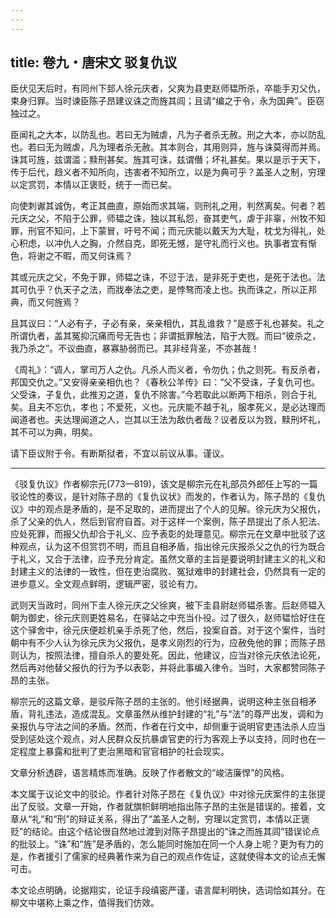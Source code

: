 ```yaml
---
---
---
```

title: 卷九・唐宋文 驳复仇议
---

臣伏见天后时，有同州下邽人徐元庆者，父爽为县吏赵师韫所杀，卒能手刃父仇，束身归罪。当时谏臣陈子昂建议诛之而旌其闾；且请“编之于令，永为国典”。臣窃独过之。

臣闻礼之大本，以防乱也。若曰无为贼虐，凡为子者杀无赦。刑之大本，亦以防乱也。若曰无为贼虐，凡为理者杀无赦。其本则合，其用则异，旌与诛莫得而并焉。诛其可旌，兹谓滥；黩刑甚矣。旌其可诛，兹谓僭；坏礼甚矣。果以是示于天下，传于后代，趋义者不知所向，违害者不知所立，以是为典可乎？盖圣人之制，穷理以定赏罚，本情以正褒贬，统于一而已矣。

向使刺谳其诚伪，考正其曲直，原始而求其端，则刑礼之用，判然离矣。何者？若元庆之父，不陷于公罪，师韫之诛，独以其私怨，奋其吏气，虐于非辜，州牧不知罪，刑官不知问，上下蒙冒，吁号不闻；而元庆能以戴天为大耻，枕戈为得礼，处心积虑，以冲仇人之胸，介然自克，即死无憾，是守礼而行义也。执事者宜有惭色，将谢之不暇，而又何诛焉？

其或元庆之父，不免于罪，师韫之诛，不愆于法，是非死于吏也，是死于法也。法其可仇乎？仇天子之法，而戕奉法之吏，是悖骜而凌上也。执而诛之，所以正邦典，而又何旌焉？

且其议曰：“人必有子，子必有亲，亲亲相仇，其乱谁救？”是惑于礼也甚矣。礼之所谓仇者，盖其冤抑沉痛而号无告也；非谓抵罪触法，陷于大戮。而曰“彼杀之，我乃杀之”。不议曲直，暴寡胁弱而已。其非经背圣，不亦甚哉！

《周礼》：“调人，掌司万人之仇。凡杀人而义者，令勿仇；仇之则死。有反杀者，邦国交仇之。”又安得亲亲相仇也？《春秋公羊传》曰：“父不受诛，子复仇可也。父受诛，子复仇，此推刃之道，复仇不除害。”今若取此以断两下相杀，则合于礼矣。且夫不忘仇，孝也；不爱死，义也。元庆能不越于礼，服孝死义，是必达理而闻道者也。夫达理闻道之人，岂其以王法为敌仇者哉？议者反以为戮，黩刑坏礼，其不可以为典，明矣。

请下臣议附于令。有断斯狱者，不宜以前议从事。谨议。

----------------

《驳复仇议》作者柳宗元(773—819)，该文是柳宗元在礼部员外郎任上写的一篇驳论性的奏议，是针对陈子昂的《复仇议状》而发的，作者认为，陈子昂的《复仇议》中的观点是矛盾的，是不足取的，进而提出了个人的见解。徐元庆为父报仇，杀了父亲的仇人，然后到官府自首。对于这样一个案例，陈子昂提出了杀人犯法、应处死罪，而报父仇却合于礼义、应予表彰的处理意见。柳宗元在文章中批驳了这种观点，认为这不但赏罚不明，而且自相矛盾，指出徐元庆报杀父之仇的行为既合于礼义，又合于法律，应予充分肯定。虽然文章的主旨是要说明封建主义的礼义和封建主义的法律的一致性，但在吏治腐败、冤狱难申的封建社会，仍然具有一定的进步意义。全文观点鲜明，逻辑严密，驳论有力。

武则天当政时，同州下圭人徐元庆之父徐爽，被下圭县尉赵师韫杀害。后赵师韫入朝为御史，徐元庆则更姓易名，在驿站之中充当仆役。过了很久，赵师韫恰好住在这个驿舍中，徐元庆便趁机亲手杀死了他，然后，投案自首。对于这个案件，当时朝中有不少人认为徐元庆为父报仇，是孝义刚烈的行为，应赦免他的罪；而陈子昂则认为，按照法律，擅自杀人的要处死。因此，他建议，应当对徐元庆依法论死，然后再对他替父报仇的行为予以表彰，并将此事编入律令。当时，大家都赞同陈子昂的主张。

柳宗元的这篇文章，是驳斥陈子昂的主张的。他引经据典，说明这种主张自相矛盾，背礼违法，造成混乱。文章虽然从维护封建的“礼”与“法”的尊严出发，调和为亲报仇与守法之间的矛盾。然而，作者在行文中，却侧重于说明官吏违法杀人应当受到惩处这个观点，对人民群众反抗暴虐官吏的行为客观上予以支持，同时也在一定程度上暴露和批判了吏治黑暗和官官相护的社会现实。

文章分析透辟，语言精炼而准确。反映了作者散文的“峻洁廉悍”的风格。

本文属于议论文中的驳论。作者针对陈子昂在《复仇议》中对徐元庆案件的主张提出了反驳。文章一开始，作者就旗帜鲜明地指出陈子昂的主张是错误的。接着，文章从“礼”和“刑”的辩证关系，得出了“盖圣人之制，穷理以定赏罚，本情以正褒贬”的结论。由这个结论很自然地过渡到对陈子昂提出的“诛之而旌其闾”错误论点的批驳上。“诛”和“旌”是矛盾的，怎么能同时施加在同一个人身上呢？更为有力的是，作者援引了儒家的经典著作来为自己的观点作佐证，这就使得本文的论点无懈可击。

本文论点明确，论据翔实，论证手段缜密严谨，语言犀利明快，选词恰如其分。在柳文中堪称上乘之作，值得我们仿效。

